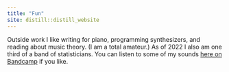 ```yaml
---
title: "Fun"
site: distill::distill_website
---
```


Outside work I like writing for piano, programming synthesizers, and reading about music theory. (I am a total amateur.) As of 2022 I also am one third of a band of statisticians. You can listen to some of my sounds [here on Bandcamp](https://tbarry1.bandcamp.com/music) if you like.